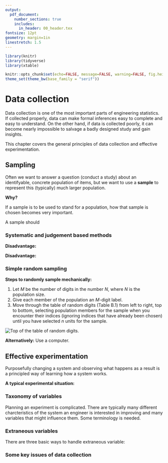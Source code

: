 ```yaml
---
output: 
  pdf_document:
    number_sections: true
    includes:
      in_header: 00_header.tex
fontsize: 12pt
geometry: margin=1in
linestretch: 1.5
---
```


```r
library(knitr)
library(tidyverse)
library(xtable)

knitr::opts_chunk$set(echo=FALSE, message=FALSE, warning=FALSE, fig.height = 2)
theme_set(theme_bw(base_family = "serif"))
```

\setcounter{section}{1}

# Data collection

Data collection is one of the most important parts of engineering statistics. If collected properly, data can make formal inferences easy to complete and easy to understand. On the other hand, if data is collected poorly, it can become nearly impossible to salvage a badly designed study and gain insights.

This chapter covers the general principles of data collection and effective experimentation. 

## Sampling

\begin{itemize}
\itemsep .1in
\item[Q:]The most common question engineers ask about data collection is
\item[A:]The answer depends on the variation in response that one expects.
\end{itemize}
\vspace{.1in}

Often we want to answer a question (conduct a study) about an identifyable, concrete population of items, but we want to use a **sample** to represent this (typically) much larger population.

**Why?**
\vspace{.75in}

\begin{ex}
Measuring some characteristics of a sample of 20 electrical components (note: this is one sample with 20 units; the sample size is 20) from an incoming lot of 200.
\end{ex}
\vspace{.1in}
If a sample is to be used to stand for a population, how that sample is chosen becomes very important. 

A sample should

\newpage


### Systematic and judgement based methods

\begin{df}
In \emph{systematic sampling}, create a list of every member of the population. From the list, randomly select the first sample element from the first $k$ elements on the population list. Thereafter, we select every $k^{th}$ element on the list. 
\end{df}
\vspace{.1in}

**Disadvantage:** 

\vspace{.5in}
\begin{df}
In \emph{judgement-based sampling}, select based on the opinion of an expert.
\end{df}
\vspace{.1in}

**Disadvantage:** 

\vspace{.1cm}

### Simple random sampling

\begin{df}
A \emph{simple random sample of size $n$} from a population is a sample selected in such a manner that every collection of $n$ items in the population is a priori equally likely to compose the sample.
\end{df}
\vspace{.5in}
\begin{ex}
A statistics instructor wanted to know how many hours per week her students spend watching cat videos on YouTube. Rather than asking each one of them, she puts all of their names in a hat and draws out 10. This is a simple random sample of size 10.
\end{ex}

\newpage

**Steps to randomly sample mechanically:**

1. Let $M$ be the number of digits in the number $N$, where $N$ is the population size.
2. Give each member of the population an $M$-digit label.
3. Move through the table of random digits (Table B.1) from left to right, top to bottom, selecting population members for the sample when you encounter their indices (ignoring indices that have already been chosen) until you have selected $n$ units for the sample.

\vspace{.25in}
![Top of the table of random digits.](images/head_random_digits.png)
\vspace{.25in}

\begin{ex}
Take a simple random sample of $12$ units of pig iron out of a shipment of $90$ units.
\end{ex}
\vspace{1in}


**Alternatively:** Use a computer.

\newpage

## Effective experimentation

Purposefully changing a system and observing what happens as a result is a principled way of learning how a system works.


**A typical experimental situation:**


\vspace{6.5in}

\begin{ex}[Chemical purity]
Suppose you want to know about the effect of two different reactants (A and B) on the purity of a chemical for a given mixing speed and batch size. Reactant A has 2 levels ($a_1$ and $a_2$) and reactant B also has 2 levels ($b_1$ and $b2$).
\end{ex}

\newpage

### Taxonomy of variables

Planning an experiment is complicated. There are typically many different charcteristics of the system an engineer is interested in improving and many variables that might influence them. Some terminology is needed.

\vspace{.2in}
\begin{df}
A \emph{response variable} in an experiment is one that is monitored as characterizing system performance/behavior.
\end{df}
\vspace{.2in}
\begin{df}
A \emph{supervised (or managed) variable} in an experiment is one over which an investigator exercises power, choosing a setting or settings for use in the study. When a supervised variable is held constant (has only one setting), it is called a \emph{control variable}. When a supervised variable is given several settings in a study, it is called an \emph{experimental variable}.
\end{df}
\vspace{.2in}
\begin{df}
A \emph{concomitant (or accompanying) variable} in an experiment is one that is observed but is neither a primary response variable nor a managed variable. Such a variable can change in relation to either experimental or unobserved causes and may or may not itself have an impact on a response variable.
\end{df}

\vspace{.2in}
\begin{ex}[Chemical purity, cont'd]
What are the response variables, controlled variables, experimental variables, and concomitant variables?
\end{ex}
\newpage

\begin{ex}[Wood joint strength, pg. 39]
Dimond and Dix experimented with three different woods and three different glues, investigating joint strength properties. Their primary interest was the effects of wood type and glue type on joint strength in a tension test and joint strength in a shear test. In addition, they found that the strengths were probably related to the variables drying time and pressure, so they hold these two variables constant. They also observed that variation in strengths could also have originated in properties of the particular specimens glued, such as moisture content although they haven't utilized this variable in the analysis of the data.

What is a full/complete factorial study for this experiment? What are the response variables, controlled variables, experimental variables, and concomitant variables?
\end{ex}
\newpage

### Extraneous variables

\begin{df}
\emph{Extraneous variables} are undesirable variables that influence the relationship between the variables that an experimenter is examining. Extraneous variables that vary with the levels of the independent variable are the most dangerous type in terms of challenging the validity of experimental results. These types of extraneous variables have a special name, \emph{confounding variables}.
\end{df}

There are three basic ways to handle extraneous variable:

\begin{enumerate}
\itemsep .2in
\item 
\item 
\item 
\end{enumerate}


\vspace{.2in}

\begin{df}
A \emph{block} of experimental units, experiental times of observation, experimental conditions, etc. is a homogeneous group within which different levels of primary experimental variables can be applied and compared in a relatively uniform environment.
\end{df}

\vspace{.2in}

\begin{df}
\emph{Randomization} is the use of a randomizing device at some point where experimental protocol is not already dictated by the specification of the supervised variables. Often it means that assigning experimental units to the experimental conditions at random.
\end{df}

\newpage

\begin{ex}[Chemical purity, cont'd]
Assume time of day is an extraneous variable.
\vspace{.2in}
{\bf Completely randomized design:}

\vspace{3in}

{\bf Randomized complete block design:}

\end{ex}
\newpage

### Some key issues of data collection

\begin{enumerate}
\itemsep 2in
\item Comparative study
\item Replication
\item Allocation of resources
\end{enumerate}